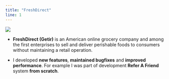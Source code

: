 ```yaml
---
title: "FreshDirect"
line: 1
---
```


<img src="/freshdirect-mockup.jpg" className="rounded-lg" draggable="false" />

- **FreshDirect (Getir)** is an American online grocery company and among the first enterprises to sell and deliver perishable foods to consumers without maintaining a retail operation.

- I developed **new features**, **maintained bugfixes** and **improved performance**. For example I was part of development **Refer A Friend** system **from scratch**.
